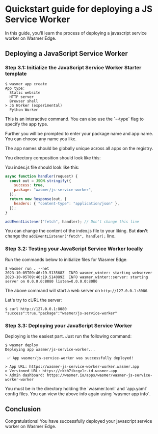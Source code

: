 
# Quickstart guide for deploying a JS Service Worker

In this guide, you'll learn the process of deploying a javascript service worker on Wasmer Edge.

## Deploying a JavaScript Service Worker

<Steps>

<Install />

<CliVersionCallout />

<Login />

### Step 3.1: Initialize the JavaScript Service Worker Starter template

```shell copy
$ wasmer app create
App type:
  Static website
  HTTP server
  Browser shell
> JS Worker (experimental)
  Python Worker
```

<Callout type="info" emoji="ℹ️">
  This is an interactive command. You can also use the `--type` flag to specify
  the app type.
</Callout>

Further you will be prompted to enter your package name and app name. You can choose any name you like.

<Callout type="warning" emoji="🚧">
  The app names should be globally unique across all apps on the registry.
</Callout>

You directory composition should look like this:

<FileTree>
  <FileTree.Folder name="src" defaultOpen>
    <FileTree.File name="index.js" />
  </FileTree.Folder>
  <FileTree.File name="wasmer.toml" />
  <FileTree.File name="app.yaml" />
</FileTree>

You index.js file should look like this:

```js
async function handler(request) {
  const out = JSON.stringify({
    success: true,
    package: "wasmer/js-service-worker",
  });
  return new Response(out, {
    headers: { "content-type": "application/json" },
  });
}

addEventListener("fetch", handler); // Don't change this line
```

You can change the content of the index.js file to your liking. But **don't** change the `addEventListener("fetch", handler);` line.

### Step 3.2: Testing your JavaScript Service Worker locally

Run the commands below to initialize files for Wasmer Edge:

```shell copy
$ wasmer run . --net
2023-10-05T09:46:19.513568Z  INFO wasmer_winter: starting webserver
2023-10-05T09:46:19.514089Z  INFO wasmer_winter::server: starting server on 0.0.0.0:8080 listen=0.0.0.0:8080
```

The above command will start a web server on `http://127.0.0.1:8080`.

Let's try to cURL the server:

```shell copy
$ curl http://127.0.0.1:8080
"success":true,"package":"wasmer/js-service-worker"
```

### Step 3.3: Deploying your JavaScript Service Worker

Deploying is the easiest part. Just run the following command:

```shell copy
$ wasmer deploy
Deploying app wasmer/js-service-worker...

 ✅ App wasmer/js-service-worker was successfully deployed!

> App URL: https://wasmer-js-service-worker-worker.wasmer.app
> Versioned URL: https://rkkh7ikcgv1r.id.wasmer.app
> Admin dashboard: https://wasmer.io/apps/wasmer/wasmer-js-service-worker-worker
```

<Callout type="info" emoji="ℹ️">
  You must be in the directory holding the `wasmer.toml` and `app.yaml` config
  files.
</Callout>

<Callout type="transparent" emoji="💁">
  You can view the above info again using `wasmer app info`.
</Callout>

</Steps>

## Conclusion

Congratulations! You have successfully deployed your javascript service worker on Wasmer Edge.
